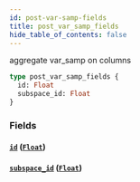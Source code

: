 ```yaml
---
id: post-var-samp-fields
title: post_var_samp_fields
hide_table_of_contents: false
---
```



aggregate var_samp on columns

```graphql
type post_var_samp_fields {
  id: Float
  subspace_id: Float
}
```


### Fields

#### [`id`](#) ([`Float`](../scalars/float))




#### [`subspace_id`](#) ([`Float`](../scalars/float))






